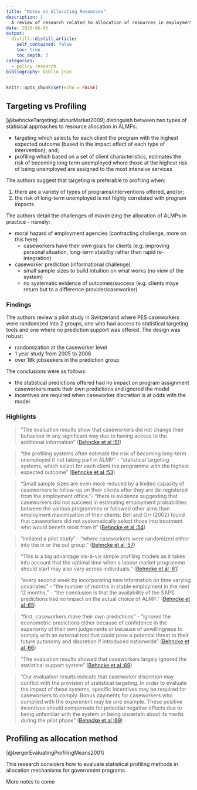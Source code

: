 ```yaml
---
title: "Notes on Allocating Resources"
description: |
  A review of research related to allocation of resources in employment programs
date: 2020-06-06
output:
  distill::distill_article:
    self_contained: false
    toc: true
    toc_depth: 3
categories:
  - policy research
bibliography: biblio.json
---
```



```r
knitr::opts_chunk$set(echo = FALSE)
```

## Targeting vs Profiling

[@behnckeTargetingLabourMarket2009] distinguish between two types of statisical approaches to resource allocation in ALMPs:

* targeting which selects for each client the program with the highest expected outcome (based in the impact effect of each type of intervention), and;  
* profiling which based on a set of client characteristics, estimates the risk of becoming long term unemployed where those at the highest risk of being unemployed are assigned to the most intensive services

The authors suggest that targeting is preferable to profiling when:

1. there are a variety of types of programs/interventions offered, and/or;  
2. the risk of long-term unemployed is not highly correlated with program impacts

The authors detail the challenges of maximizing the allocation of ALMPs in practice - namely:

* moral hazard of employment agencies (contracting challenge, more on this here)
   * caseworkers have their own goals for clients (e.g. improving personal situation, long-term stability rather than rapid re-integration)  
* caseworker prediction (informational challenge)  
  * small sample sizes to build intuition on what works (no view of the system)
  * no systematic evidence of outcomes/success (e.g. clients maye return but to a difference provider/caseworker)

### Findings

The authors review a pilot study in Switzerland where PES caseworkers were randomized into 2 groups, one who had access to statistical targeting tools and one where no prediction support was offered. The design was robust:

* randomization at the caseworker level  
* 1 year study from 2005 to 2006  
* over 18k jobseekers in the prediction group

The conclusions were as follows:  

* the statistical predictions offered had no impact on program assignment
caseworkers made their own predictions and ignored the model  
* incentives are required when caseworker discretion is at odds with the model

### Highlights

> "The evaluation results show that caseworkers did not change their behaviour in any significant way due to having access to the additional information" ([Behncke et al :51](zotero://open-pdf/library/items/WLL292NE?page=4))

> "the profiling systems often estimate the risk of becoming long-term unemployed if not taking part in ALMP" - "statistical targeting systems, which select for each client the programme with the highest expected outcome" ([Behncke et al :53](zotero://open-pdf/library/items/WLL292NE?page=6))

> "Small sample sizes are even more reduced by a limited capacity of caseworkers to follow-up on their clients after they are de-registered from the employment office."- "there is evidence suggesting that caseworkers did not succeed in estimating employment probabilities between the various programmes or followed other aims than employment maximisation of their clients: Bell and Orr (2002) found that caseworkers did not systematically select those into treatment who would benefit most from it" ([Behncke et al :54](zotero://open-pdf/library/items/WLL292NE?page=7))

> "initiated a pilot study" - "where caseworkers were randomized either into the in or the out group." ([Behncke et al :57](zotero://open-pdf/library/items/WLL292NE?page=10))

> "This is a big advantage vis-à-vis simple profiling models as it takes into account that the optimal time when a labour market programme should start may also vary across individuals." ([Behncke et al :61](zotero://open-pdf/library/items/WLL292NE?page=14))

> "every second week by incorporating new information on time varying covariates" - "the number of months in stable employment in the next 12 months," - "the conclusion is that the availability of the SAPS predictions had no impact on the actual choice of ALMP." ([Behncke et al :65](zotero://open-pdf/library/items/WLL292NE?page=18))

> "first, caseworkers make their own predictions" - "ignored the econometric predictions either because of confidence in the superiority of their own judgements or because of unwillingness to comply with an external tool that could pose a potential threat to their future autonomy and discretion if introduced nationwide" ([Behncke et al :66](zotero://open-pdf/library/items/WLL292NE?page=19))

> "The evaluation results showed that caseworkers largely ignored the statistical support system" ([Behncke et al :69](zotero://open-pdf/library/items/WLL292NE?page=22))

> "Our evaluation results indicate that caseworker discretion may conflict with the provision of statistical targeting. In order to evaluate the impact of these systems, specific incentives may be required for caseworkers to comply. Bonus payments for caseworkers who complied with the experiment may be one example. These positive incentives should compensate for potential negative effects due to being unfamiliar with the system or being uncertain about its merits during the pilot phase" ([Behncke et al :69](zotero://open-pdf/library/items/WLL292NE?page=22))


## Profiling as allocation method

[@bergerEvaluatingProfilingMeans2001]

This research considers how to evaluate statistical profiling methods in allocation mechanisms for government programs.

More notes to come


